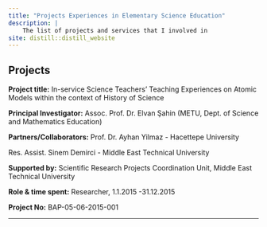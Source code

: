 ```yaml
---
title: "Projects Experiences in Elementary Science Education"
description: |
    The list of projects and services that I involved in
site: distill::distill_website
---
```


## Projects

**Project title:** In-service Science Teachers’ Teaching Experiences on Atomic Models within the context of History of Science

**Principal Investigator:**  Assoc. Prof. Dr. Elvan Şahin (METU, Dept. of Science and Mathematics Education) 

**Partners/Collaborators:** Prof. Dr. Ayhan Yilmaz - Hacettepe University

Res. Assist. Sinem Demirci - Middle East Technical University


**Supported by:** Scientific Research Projects Coordination Unit, Middle East Technical University

**Role & time spent:** Researcher, 1.1.2015 -31.12.2015 

**Project No:** BAP-05-06-2015-001

---